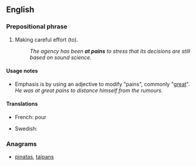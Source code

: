 ==English==

===Prepositional phrase===
{{en-prep phrase|[[at]] [[pains]]}}

# {{context|idiomatic|with infinitive|lang=en}} Making careful effort (to).
#: ''The agency has been '''at pains''' to stress that its decisions are still based on sound science.''

====Usage notes====
* Emphasis is by using an adjective to modify "pains", commonly "[[great]]". ''He was at great pains to distance himself from the rumours.''

====Translations====
{{trans-top|making careful effort}}
* French: {{t|fr|faire tout son possible}} pour
{{trans-mid}}
* Swedish: {{t|sv|bemöda sig om att}} {{qualifier|be at pains to}}
{{trans-bottom}}

===Anagrams===
* [[pinatas#English|pinatas]], [[taipans#English|taipans]]